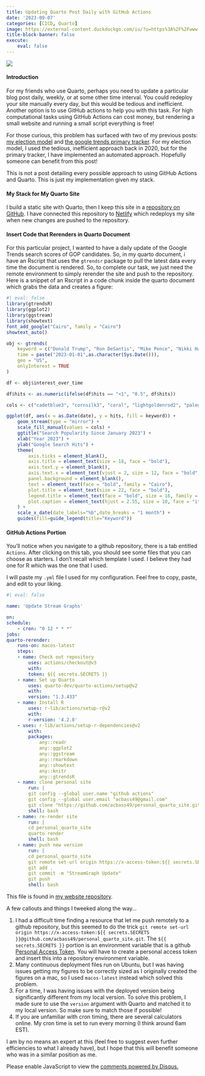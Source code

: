 ```yaml
---
title: Updating Quarto Post Daily with GitHub Actions
date: '2023-09-07'
categories: [CICD, Quarto]
image: https://external-content.duckduckgo.com/iu/?u=https%3A%2F%2Fwww.adictosaltrabajo.com%2Fwp-content%2Fuploads%2F2020%2F10%2Fandroid-github-actions-setup-image-35b6a79fea4a7289acb6796cd4ad05b4.png&f=1&nofb=1&ipt=b02a4ecfb6e2d666f35916b643a6f3e9907e880252d1e19d3eda47521252e9c3&ipo=images
title-block-banner: false
execute: 
    eval: false
---
```


![](https://external-content.duckduckgo.com/iu/?u=https%3A%2F%2Fwww.adictosaltrabajo.com%2Fwp-content%2Fuploads%2F2020%2F10%2Fandroid-github-actions-setup-image-35b6a79fea4a7289acb6796cd4ad05b4.png&f=1&nofb=1&ipt=b02a4ecfb6e2d666f35916b643a6f3e9907e880252d1e19d3eda47521252e9c3&ipo=images){fig-align="center"}

#### Introduction

For my friends who use Quarto, perhaps you need to update a particular blog post daily, weekly, or at some other time interval. You could redeploy your site manually every day, but this would be tedious and inefficient. Another option is to use GitHub actions to help you with this task. For high computational tasks using GitHub Actions can cost money, but rendering a small website and running a small script everything is free!

For those curious, this problem has surfaced with two of my previous posts: [my election model](./projects/election_model/index.qmd) and [the google trends primary tracker](./posts/primary_stream/index.qmd). For my election model, I used the tedious, inefficient approach back in 2020, but for the primary tracker, I have implemented an automated approach. Hopefully someone can benefit from this post!

:::{.callout-note}
This is not a post detailing every possible approach to using GitHub Actions and Quarto. This is just my implementation given my stack.
:::

#### My Stack for My Quarto Site

I build a static site with Quarto, then I keep this site in a [repository on GitHub](https://github.com/acbass49/personal_quarto_site). I have connected this repository to [Netlify](https://www.netlify.com/) which redeploys my site when new changes are pushed to the repository.

#### Insert Code that Rerenders in Quarto Document

For this particular project, I wanted to have a daily update of the Google Trends search scores of GOP candidates. So, in my quarto document, i have an Rscript that uses the `gtrendsr` package to pull the latest data every time the document is rendered. So, to complete our task, we just need the remote environment to simply rerender the site and push to the repository. Here is a snippet of an Rscript in a code chunk inside the quarto document which grabs the data and creates a figure:

```r
#| eval: false
library(gtrendsR)
library(ggplot2)
library(ggstream)
library(showtext)
font_add_google("Cairo", family = "Cairo")
showtext_auto()

obj <- gtrends(
    keyword = c("Donald Trump", "Ron DeSantis", "Mike Pence", "Nikki Haley", "Tim Scott"),
    time = paste("2023-01-01",as.character(Sys.Date())),
    geo = "US",
    onlyInterest = TRUE
)

df <- obj$interest_over_time

df$hits <- as.numeric(ifelse(df$hits == "<1", "0.5", df$hits))

cols <- c("cadetblue3", "cornsilk3", "coral", "lightgoldenrod2", "palegreen3")

ggplot(df, aes(x = as.Date(date), y = hits, fill = keyword)) +
    geom_stream(type = "mirror") + 
    scale_fill_manual(values = cols) + 
    ggtitle("Search Popularity Since January 2023") +
    xlab("Year 2023") +
    ylab("Google Search Hits") +
    theme(
        axis.ticks = element_blank(),
        axis.title = element_text(size = 18, face = "bold"),
        axis.text.y = element_blank(),
        axis.text.x = element_text(vjust = 2, size = 12, face = "bold"),
        panel.background = element_blank(),
        text = element_text(face = "bold", family = "Cairo"),
        plot.title = element_text(size = 22, face = "bold"),
        legend.title = element_text(face = "bold", size = 16, family = "Cairo"),
        plot.caption = element_text(hjust = 2.55, size = 10, face = "italic")
    ) + 
    scale_x_date(date_labels="%b",date_breaks = "1 month") + 
    guides(fill=guide_legend(title="Keyword"))
```

#### GitHub Actions Portion

You'll notice when you navigate to a github repository, there is a tab entitled `Actions`. After clicking on this tab, you should see some files that you can choose as starters. I don't recall which template I used. I believe they had one for R which was the one that I used.

I will paste my `.yml` file I used for my configuration. Feel free to copy, paste, and edit to your liking.

```yml
#| eval: false

name: 'Update Stream Graphs'

on:
schedule:
    - cron: "0 12 * * *"
jobs:
quarto-rerender:
    runs-on: macos-latest
    steps:
    - name: Check out repository
        uses: actions/checkout@v3
        with:
        token: ${{ secrets.SECRETS }}
    - name: Set up Quarto
        uses: quarto-dev/quarto-actions/setup@v2
        with:
        version: "1.3.433"
    - name: Install R
        uses: r-lib/actions/setup-r@v2
        with:
        r-version: '4.2.0'
    - uses: r-lib/actions/setup-r-dependencies@v2
        with:
        packages:
            any::readr
            any::ggplot2
            any::ggstream
            any::rmarkdown
            any::showtext
            any::knitr
            any::gtrendsR
    - name: clone personal site
        run: |
        git config --global user.name "github actions"
        git config --global user.email "acbass49@gmail.com"
        git clone "https://github.com/acbass49/personal_quarto_site.git"
        shell: bash
    - name: re-render site
        run: |
        cd personal_quarto_site
        quarto render
        shell: bash
    - name: push new version
        run: |
        cd personal_quarto_site
        git remote set-url origin https://x-access-token:${{ secrets.SECRETS }}@github.com/acbass49/personal_quarto_site.git
        git add .
        git commit -m "StreamGraph Update"
        git push
        shell: bash
```

This file is found in [my website repository](https://github.com/acbass49/personal_quarto_site).

A few callouts and things I tweeked along the way...

1. I had a difficult time finding a resource that let me push remotely to a github repository, but this seemed to do the trick `git remote set-url origin https://x-access-token:${{ secrets.SECRETS }}@github.com/acbass49/personal_quarto_site.git`. The `${{ secrets.SECRETS }}` portion is an environment variable that is a github [Personal Access Token](https://docs.github.com/en/authentication/keeping-your-account-and-data-secure/managing-your-personal-access-tokens). You will have to create a personal access token and insert this into a repository environment variable. 
2. Many continuous deployment files run on Ubuntu, but I was having issues getting my figures to be correctly sized as I originally created the figures on a mac, so I used `macos-latest` instead which solved this problem.
3. For a time, I was having issues with the deployed version being significantly different from my local version. To solve this problem, I made sure to use the `version` argument with Quarto and matched it to my local version. So make sure to match those if possible!
4. If you are unfamiliar with cron timing, there are several calculators online. My cron time is set to run every morning (I think around 6am EST).

:::{.callout-warning}
I am by no means an expert at this (feel free to suggest even further efficiencies to what I already have), but I hope that this will benefit someone who was in a similar position as me.
:::

<div id="disqus_thread"></div>
<script>
    /**
    *  RECOMMENDED CONFIGURATION VARIABLES: EDIT AND UNCOMMENT THE SECTION BELOW TO INSERT DYNAMIC VALUES FROM YOUR PLATFORM OR CMS.
    *  LEARN WHY DEFINING THESE VARIABLES IS IMPORTANT: https://disqus.com/admin/universalcode/#configuration-variables    */
    var disqus_config = function () {
    this.page.url = 'https://alexbass.me/posts/cicd_primary/';  // Replace PAGE_URL with your page's canonical URL variable
    this.page.identifier = 'cicd_primary'; // Replace PAGE_IDENTIFIER with your page's unique identifier variable
    };
    (function() { // DON'T EDIT BELOW THIS LINE
    var d = document, s = d.createElement('script');
    s.src = 'https://alexbassc.disqus.com/embed.js';
    s.setAttribute('data-timestamp', +new Date());
    (d.head || d.body).appendChild(s);
    })();
</script>
<noscript>Please enable JavaScript to view the <a href="https://disqus.com/?ref_noscript">comments powered by Disqus.</a></noscript>

<script id="dsq-count-scr" src="//alexbassc.disqus.com/count.js" async></script>
